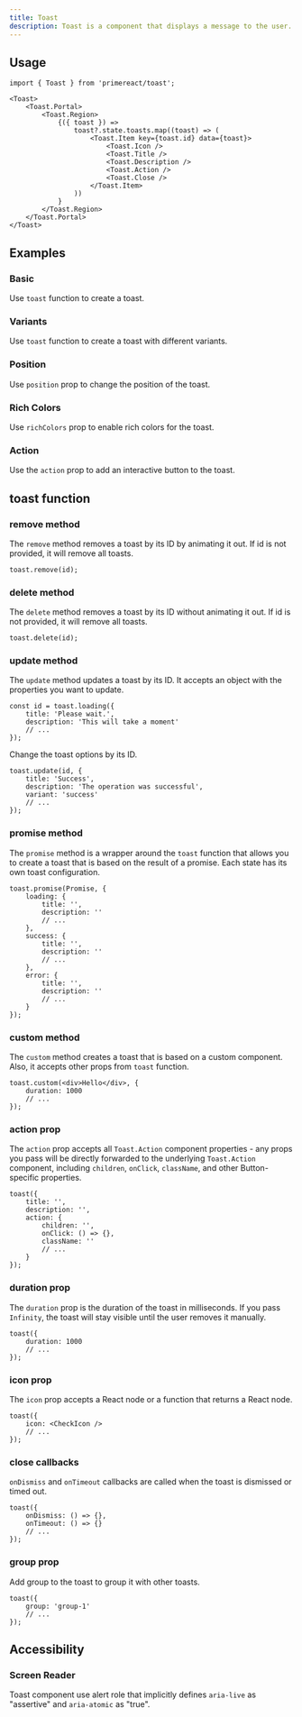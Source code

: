```yaml
---
title: Toast
description: Toast is a component that displays a message to the user.
---
```


## Usage

```tsx
import { Toast } from 'primereact/toast';
```

```tsx
<Toast>
    <Toast.Portal>
        <Toast.Region>
            {({ toast }) =>
                toast?.state.toasts.map((toast) => (
                    <Toast.Item key={toast.id} data={toast}>
                        <Toast.Icon />
                        <Toast.Title />
                        <Toast.Description />
                        <Toast.Action />
                        <Toast.Close />
                    </Toast.Item>
                ))
            }
        </Toast.Region>
    </Toast.Portal>
</Toast>
```

## Examples

### Basic

Use `toast` function to create a toast.

<DocDemoViewer name="toast:basic-demo" />

### Variants

Use `toast` function to create a toast with different variants.

<DocDemoViewer name="toast:variants-demo" />

### Position

Use `position` prop to change the position of the toast.

<DocDemoViewer name="toast:position-demo" />

### Rich Colors

Use `richColors` prop to enable rich colors for the toast.

<DocDemoViewer name="toast:rich-colors-demo" />

### Action

Use the `action` prop to add an interactive button to the toast.

<DocDemoViewer name="toast:action-demo" />

## toast function

### remove method

The `remove` method removes a toast by its ID by animating it out. If id is not provided, it will remove all toasts.

```tsx showLineNumbers "id"
toast.remove(id);
```

### delete method

The `delete` method removes a toast by its ID without animating it out. If id is not provided, it will remove all toasts.

```tsx showLineNumbers "id"
toast.delete(id);
```

### update method

The `update` method updates a toast by its ID. It accepts an object with the properties you want to update.

```tsx showLineNumbers "id"
const id = toast.loading({
    title: 'Please wait.',
    description: 'This will take a moment'
    // ...
});
```

Change the toast options by its ID.

```tsx showLineNumbers "id"
toast.update(id, {
    title: 'Success',
    description: 'The operation was successful',
    variant: 'success'
    // ...
});
```

### promise method

The `promise` method is a wrapper around the `toast` function that allows you to create a toast that is based on the result of a promise. Each state has its own toast configuration.

```tsx showLineNumbers {2,7,12}
toast.promise(Promise, {
    loading: {
        title: '',
        description: ''
        // ...
    },
    success: {
        title: '',
        description: ''
        // ...
    },
    error: {
        title: '',
        description: ''
        // ...
    }
});
```

### custom method

The `custom` method creates a toast that is based on a custom component. Also, it accepts other props from `toast` function.

```tsx showLineNumbers
toast.custom(<div>Hello</div>, {
    duration: 1000
    // ...
});
```

### action prop

The `action` prop accepts all `Toast.Action` component properties - any props you pass will be directly forwarded to the underlying `Toast.Action` component, including `children`, `onClick`, `className`, and other Button-specific properties.

```tsx showLineNumbers {4-9}
toast({
    title: '',
    description: '',
    action: {
        children: '',
        onClick: () => {},
        className: ''
        // ...
    }
});
```

### duration prop

The `duration` prop is the duration of the toast in milliseconds. If you pass `Infinity`, the toast will stay visible until the user removes it manually.

```tsx showLineNumbers {2}
toast({
    duration: 1000
    // ...
});
```

### icon prop

The `icon` prop accepts a React node or a function that returns a React node.

```tsx showLineNumbers {2}
toast({
    icon: <CheckIcon />
    // ...
});
```

### close callbacks

`onDismiss` and `onTimeout` callbacks are called when the toast is dismissed or timed out.

```tsx showLineNumbers
toast({
    onDismiss: () => {},
    onTimeout: () => {}
    // ...
});
```

### group prop

Add group to the toast to group it with other toasts.

```tsx showLineNumbers {2}
toast({
    group: 'group-1'
    // ...
});
```

## Accessibility

### Screen Reader

Toast component use alert role that implicitly defines `aria-live` as "assertive" and `aria-atomic` as "true".
